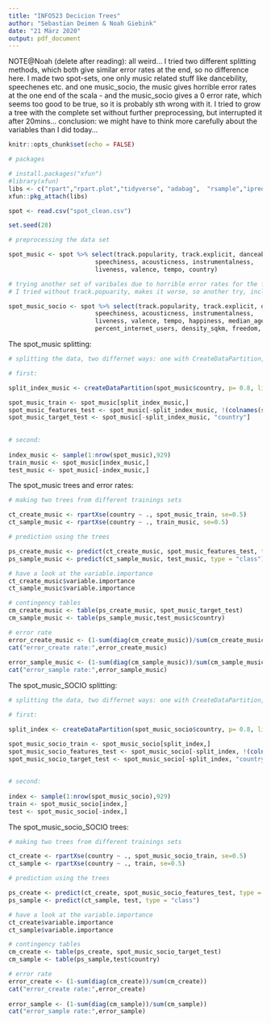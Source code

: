 ```yaml
---
title: "INFO523 Decicion Trees"
author: "Sebastian Deimen & Noah Giebink"
date: "21 März 2020"
output: pdf_document
---
```


NOTE@Noah (delete after reading): all weird... I tried two different splitting methods, which both give similar error rates at the end, so no difference here. I made two spot-sets, one only music related stuff like dancebility, speechenes etc.  and one music_socio, the music gives horrible error rates at the one end of the scala - and the music_socio gives a 0 error rate, which seems too good to be true, so it is probably sth wrong with it. 
I tried to grow a tree with the complete set without further preprocessing, but interrupted it after 20mins... 
conclusion: we might have to think more carefully about the variables than I did today...



```r
knitr::opts_chunk$set(echo = FALSE)

# packages

# install.packages("xfun")
#library(xfun)
libs <- c("rpart","rpart.plot","tidyverse", "adabag",  "rsample","ipred","randomForest","gbm","DMwR2")
xfun::pkg_attach(libs)

spot <- read.csv("spot_clean.csv")

set.seed(28)
```



```r
# preprocessing the data set 

spot_music <- spot %>% select(track.popularity, track.explicit, danceability, key, loudness, mode, 
                        speechiness, acousticness, instrumentalness,
                        liveness, valence, tempo, country)

# trying another set of varibales due to horrible error rates for the first set
# I tried without track.popuarity, makes it worse, so another try, including socio-variables

spot_music_socio <- spot %>% select(track.popularity, track.explicit, danceability, key, loudness, mode, 
                        speechiness, acousticness, instrumentalness,
                        liveness, valence, tempo, happiness, median_age, percent_urban, 
                        percent_internet_users, density_sqkm, freedom, gdp, country)
```



The spot_music splitting: 

```r
# splitting the data, two differnet ways: one with CreateDataPartition, second with sample

# first: 

split_index_music <- createDataPartition(spot_music$country, p= 0.8, list = F)

spot_music_train <- spot_music[split_index_music,]
spot_music_features_test <- spot_music[-split_index_music, !(colnames(spot_music) %in% c("country"))]
spot_music_target_test <- spot_music[-split_index_music, "country"]
  
  
# second:   
  
index_music <- sample(1:nrow(spot_music),929)
train_music <- spot_music[index_music,]
test_music <- spot_music[-index_music,]


```

The spot_music trees and error rates:

```r
# making two trees from different trainings sets

ct_create_music <- rpartXse(country ~ ., spot_music_train, se=0.5)
ct_sample_music <- rpartXse(country ~ ., train_music, se=0.5)

# prediction using the trees

ps_create_music <- predict(ct_create_music, spot_music_features_test, type = "class")
ps_sample_music <- predict(ct_sample_music, test_music, type = "class")

# have a look at the variable.importance
ct_create_music$variable.importance
ct_sample_music$variable.importance

# contingency tables
cm_create_music <- table(ps_create_music, spot_music_target_test)
cm_sample_music <- table(ps_sample_music,test_music$country)

# error rate
error_create_music <- (1-sum(diag(cm_create_music))/sum(cm_create_music))
cat("error_create rate:",error_create_music)
                    
error_sample_music <- (1-sum(diag(cm_sample_music))/sum(cm_sample_music))
cat("error_sample rate:",error_sample_music)
```





The spot_music_SOCIO splitting: 

```r
# splitting the data, two differnet ways: one with CreateDataPartition, second with sample

# first: 

split_index <- createDataPartition(spot_music_socio$country, p= 0.8, list = F)

spot_music_socio_train <- spot_music_socio[split_index,]
spot_music_socio_features_test <- spot_music_socio[-split_index, !(colnames(spot_music_socio) %in% c("country"))]
spot_music_socio_target_test <- spot_music_socio[-split_index, "country"]
  
  
# second:   
  
index <- sample(1:nrow(spot_music_socio),929)
train <- spot_music_socio[index,]
test <- spot_music_socio[-index,]


```

The spot_music_socio_SOCIO trees:

```r
# making two trees from different trainings sets

ct_create <- rpartXse(country ~ ., spot_music_socio_train, se=0.5)
ct_sample <- rpartXse(country ~ ., train, se=0.5)

# prediction using the trees

ps_create <- predict(ct_create, spot_music_socio_features_test, type = "class")
ps_sample <- predict(ct_sample, test, type = "class")

# have a look at the variable.importance
ct_create$variable.importance
ct_sample$variable.importance

# contingency tables
cm_create <- table(ps_create, spot_music_socio_target_test)
cm_sample <- table(ps_sample,test$country)

# error rate
error_create <- (1-sum(diag(cm_create))/sum(cm_create))
cat("error_create rate:",error_create)
                    
error_sample <- (1-sum(diag(cm_sample))/sum(cm_sample))
cat("error_sample rate:",error_sample)



```









